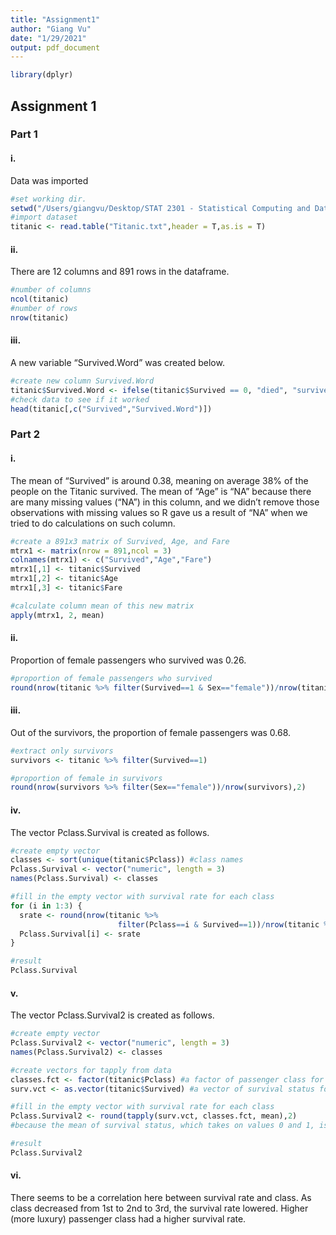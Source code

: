 ```yaml
---
title: "Assignment1"
author: "Giang Vu"
date: "1/29/2021"
output: pdf_document
---
```


```r
library(dplyr)
```

## Assignment 1

### Part 1

#### i. 

Data was imported

```r
#set working dir.
setwd("/Users/giangvu/Desktop/STAT 2301 - Statistical Computing and Data Science/HW/HW1")
#import dataset
titanic <- read.table("Titanic.txt",header = T,as.is = T)
```

#### ii.

There are 12 columns and 891 rows in the dataframe.

```r
#number of columns
ncol(titanic)
#number of rows
nrow(titanic)
```

#### iii.

A new variable "Survived.Word" was created below.

```r
#create new column Survived.Word
titanic$Survived.Word <- ifelse(titanic$Survived == 0, "died", "survived")
#check data to see if it worked
head(titanic[,c("Survived","Survived.Word")])
```

### Part 2

#### i.
The mean of "Survived" is around 0.38, meaning on average 38% of the people on the Titanic survived. The mean of "Age" is "NA" because there are many missing values ("NA") in this column, and we didn't remove those observations with missing values so R gave us a result of "NA" when we tried to do calculations on such column.

```r
#create a 891x3 matrix of Survived, Age, and Fare
mtrx1 <- matrix(nrow = 891,ncol = 3)
colnames(mtrx1) <- c("Survived","Age","Fare")
mtrx1[,1] <- titanic$Survived
mtrx1[,2] <- titanic$Age
mtrx1[,3] <- titanic$Fare

#calculate column mean of this new matrix
apply(mtrx1, 2, mean)
```

#### ii.
Proportion of female passengers who survived was 0.26.

```r
#proportion of female passengers who survived
round(nrow(titanic %>% filter(Survived==1 & Sex=="female"))/nrow(titanic),2)
```

#### iii.
Out of the survivors, the proportion of female passengers was 0.68.

```r
#extract only survivors
survivors <- titanic %>% filter(Survived==1)

#proportion of female in survivors
round(nrow(survivors %>% filter(Sex=="female"))/nrow(survivors),2)
```

#### iv.
The vector Pclass.Survival is created as follows.

```r
#create empty vector
classes <- sort(unique(titanic$Pclass)) #class names
Pclass.Survival <- vector("numeric", length = 3)
names(Pclass.Survival) <- classes

#fill in the empty vector with survival rate for each class
for (i in 1:3) {
  srate <- round(nrow(titanic %>% 
                        filter(Pclass==i & Survived==1))/nrow(titanic %>% filter(Pclass==i)),2)
  Pclass.Survival[i] <- srate
}

#result
Pclass.Survival
```

#### v.
The vector Pclass.Survival2 is created as follows.

```r
#create empty vector
Pclass.Survival2 <- vector("numeric", length = 3)
names(Pclass.Survival2) <- classes

#create vectors for tapply from data
classes.fct <- factor(titanic$Pclass) #a factor of passenger class for all passengers
surv.vct <- as.vector(titanic$Survived) #a vector of survival status for all passengers

#fill in the empty vector with survival rate for each class
Pclass.Survival2 <- round(tapply(surv.vct, classes.fct, mean),2) 
#because the mean of survival status, which takes on values 0 and 1, is the survival rate/proportion.

#result
Pclass.Survival2
```

#### vi.
There seems to be a correlation here between survival rate and class. As class decreased from 1st to 2nd to 3rd, the survival rate lowered. Higher (more luxury) passenger class had a higher survival rate.
